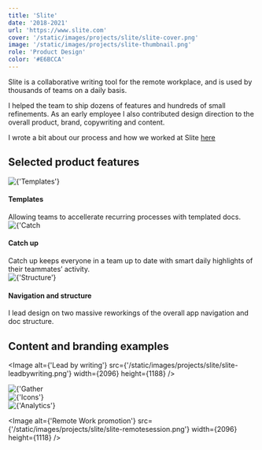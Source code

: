 ```yaml
---
title: 'Slite'
date: '2018-2021'
url: 'https://www.slite.com'
cover: '/static/images/projects/slite/slite-cover.png'
image: '/static/images/projects/slite-thumbnail.png'
role: 'Product Design'
color: '#E6BCCA'
---
```


Slite is a collaborative writing tool for the remote workplace, and is used by thousands of teams on a daily basis.

I helped the team to ship dozens of features and hundreds of small refinements. As an early employee I also contributed design direction to the overall product, brand, copywriting and content.

I wrote a bit about our process and how we worked at Slite <a rel="noreferrer" className="text-primary" href="https://miro.com/blog/product-development-slite/" target="_blank">here</a>

<h2>Selected product features</h2>
<div className="grid grid-cols-3 gap-4">
  <div className="col-span-3 md:col-span-1">
    <Image
      alt={'Templates'}
      src={'/static/images/projects/slite/slite-templates.png'}
      width={670}
      height={581}
    />
    <h4 className="font-sans">Templates</h4>
    Allowing teams to accellerate recurring processes with templated docs.
  </div>
  <div className="col-span-3 md:col-span-1">
    <Image
      alt={'Catch up'}
      src={'/static/images/projects/slite/slite-catchup.png'}
      width={670}
      height={580}
    />
    <h4 className="font-sans">Catch up</h4>Catch up keeps everyone in a team up to
    date with smart daily highlights of their teammates’ activity.
  </div>
  <div className="col-span-3 md:col-span-1">
    <Image
      alt={'Structure'}
      src={'/static/images/projects/slite/slite-structure.png'}
      width={670}
      height={581}
    />
    <h4 className="font-sans">Navigation and structure</h4>I lead design on two massive
    reworkings of the overall app navigation and doc structure.
  </div>
</div>

<h2>Content and branding examples</h2>

<Image
  alt={'Lead by writing'}
  src={'/static/images/projects/slite/slite-leadbywriting.png'}
  width={2096}
  height={1188}
/>

<div className="grid grid-cols-3 gap-4 my-4">
  <div className="col-span-3 md:col-span-1 flex items-center">
    <Image
      alt={'Gather docs'}
      src={'/static/images/projects/slite/slite-illu-1.png'}
      width={693}
      height={522}
    />
  </div>
  <div className="col-span-3 md:col-span-1 flex items-center">
    <Image
      alt={'Icons'}
      src={'/static/images/projects/slite/slite-illu-2.png'}
      width={506}
      height={523}
    />
  </div>
  <div className="col-span-3 md:col-span-1 flex items-center">
    <Image
      alt={'Analytics'}
      src={'/static/images/projects/slite/slite-illu-3.png'}
      width={522}
      height={522}
    />
  </div>
</div>

<Image
  alt={'Remote Work promotion'}
  src={'/static/images/projects/slite/slite-remotesession.png'}
  width={2096}
  height={1118}
/>
